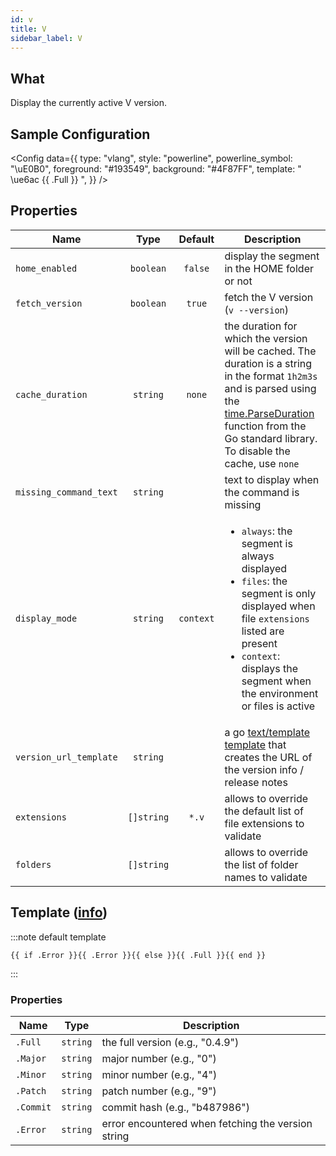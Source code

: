```yaml
---
id: v
title: V
sidebar_label: V
---
```


## What

Display the currently active V version.

## Sample Configuration


<Config
  data={{
    type: "vlang",
    style: "powerline",
    powerline_symbol: "\uE0B0",
    foreground: "#193549",
    background: "#4F87FF",
    template: " \ue6ac {{ .Full }} ",
  }}
/>

## Properties

| Name                   |    Type    |               Default               | Description                                                                                                                                                                                                                          |
| ---------------------- | :--------: | :---------------------------------: | ------------------------------------------------------------------------------------------------------------------------------------------------------------------------------------------------------------------------------------ |
| `home_enabled`         | `boolean`  |               `false`               | display the segment in the HOME folder or not                                                                                                                                                                                        |
| `fetch_version`        | `boolean`  |               `true`                | fetch the V version (`v --version`)                                                                                                                                                                                              |
| `cache_duration`       |  `string`  |               `none`                | the duration for which the version will be cached. The duration is a string in the format `1h2m3s` and is parsed using the [time.ParseDuration] function from the Go standard library. To disable the cache, use `none`              |
| `missing_command_text` |  `string`  |                                     | text to display when the command is missing                                                                                                                                                                                          |
| `display_mode`         |  `string`  |              `context`              | <ul><li>`always`: the segment is always displayed</li><li>`files`: the segment is only displayed when file `extensions` listed are present</li><li>`context`: displays the segment when the environment or files is active</li></ul> |
| `version_url_template` |  `string`  |                                     | a go [text/template][go-text-template] [template][templates] that creates the URL of the version info / release notes                                                                                                                |
| `extensions`           | `[]string` | `*.v`                               | allows to override the default list of file extensions to validate                                                                                                                                                                  |
| `folders`              | `[]string` |                                     | allows to override the list of folder names to validate                                                                                                                                                                              |

## Template ([info][templates])

:::note default template

```template
{{ if .Error }}{{ .Error }}{{ else }}{{ .Full }}{{ end }}
```

:::

### Properties

| Name          | Type     | Description                                        |
| ------------- | -------- | -------------------------------------------------- |
| `.Full`       | `string` | the full version (e.g., "0.4.9")                  |
| `.Major`      | `string` | major number (e.g., "0")                          |
| `.Minor`      | `string` | minor number (e.g., "4")                          |
| `.Patch`      | `string` | patch number (e.g., "9")                          |
| `.Commit`     | `string` | commit hash (e.g., "b487986")                     |
| `.Error`      | `string` | error encountered when fetching the version string |

[go-text-template]: https://golang.org/pkg/text/template/
[templates]: /docs/configuration/templates
[time.ParseDuration]: https://golang.org/pkg/time/#ParseDuration